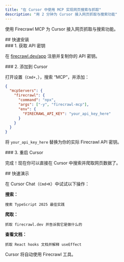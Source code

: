 ```yaml
---
title: "在 Cursor 中使用 MCP 实现网页搜索与抓取"
description: "用 2 分钟为 Cursor 接入网页抓取与搜索功能"
---
```


使用 Firecrawl MCP 为 Cursor 接入网页抓取与搜索功能。

<div id="quick-setup">
  ## 快速安装
</div>

<div id="1-get-your-api-key">
  ### 1. 获取 API 密钥
</div>

在 [firecrawl.dev/app](https://firecrawl.dev/app) 注册并复制你的 API 密钥。

<div id="2-add-to-cursor">
  ### 2. 添加到 Cursor
</div>

打开设置（`Cmd+,`），搜索 “MCP”，并添加：

```json
{
  "mcpServers": {
    "firecrawl": {
      "command": "npx",
      "args": ["-y", "firecrawl-mcp"],
      "env": {
        "FIRECRAWL_API_KEY": "your_api_key_here"
      }
    }
  }
}
```

将 `your_api_key_here` 替换为你的实际 Firecrawl API 密钥。


<div id="3-restart-cursor">
  ### 3. 重启 Cursor
</div>

完成！现在你可以直接在 Cursor 中搜索并爬取网页数据了。

<div id="quick-demo">
  ## 快速演示
</div>

在 Cursor Chat（`Cmd+K`）中试试以下操作：

**搜索：**

```
搜索 TypeScript 2025 最佳实践
```

**爬取：**

```
抓取 firecrawl.dev 并告诉我它是做什么的
```

**查看文档：**

```
抓取 React hooks 文档并解释 useEffect
```

Cursor 将自动使用 Firecrawl 工具。
